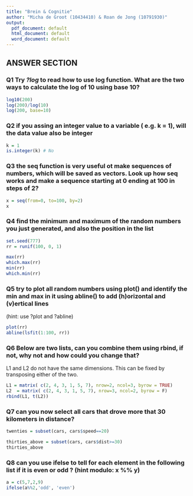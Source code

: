 ```yaml
---
title: "Brein & Cognitie"
author: "Micha de Groot (10434410) & Roan de Jong (10791930)"
output:
  pdf_document: default
  html_document: default
  word_document: default
---
```


## ANSWER SECTION

### Q1 Try _?log_ to read how to use log function. What are the two ways to calculate the log of 10 using base 10?


```r
log10(200)
log(200)/log(10)
log(200, base=10)
```

### Q2 if you assing an integer value to a variable ( e.g. k = 1), will the data value also be integer


```r
k = 1
is.integer(k) # No
```

### Q3 the __seq__ function is very useful ot make sequences of numbers, which will be saved as vectors. Look up how __seq__ works and make a sequence starting at 0 ending at 100 in steps of 2?


```r
x = seq(from=0, to=100, by=2)
x
```

### Q4 find the minimum and maximum of the random numbers you just generated, and also the position in the list


```r
set.seed(777)
rr = runif(100, 0, 1)

max(rr)
which.max(rr)
min(rr)
which.min(rr)
```

### Q5 try to plot all random numbers using __plot()__ and identify the min and max in it using __abline()__ to add (h)orizontal and (v)ertical lines
(hint: use ?plot and ?abline)


```r
plot(rr)
abline(lsfit(1:100, rr))
```

### Q6 Below are two lists, can you combine them using __rbind__, if not, why not and how could you change that?
L1 and L2 do not have the same dimensions. This can be fixed by transposing either of the two.


```r
L1 = matrix( c(2, 4, 3, 1, 5, 7), nrow=2, ncol=3, byrow = TRUE)
L2  = matrix( c(2, 4, 3, 1, 5, 7), nrow=3, ncol=2, byrow = F)
rbind(L1, t(L2))
```

### Q7  can you now select all cars that drove more that 30 kilometers in distance?

```r
twenties = subset(cars, cars$speed==20)

thirties_above = subset(cars, cars$dist>=30)
thirties_above
```

### Q8  can you use ifelse to tell for each element in the following list if it is even or odd ? (hint modulo: x %% y)

```r
a = c(5,7,2,9)
ifelse(a%%2,'odd', 'even')
```
